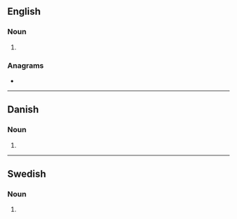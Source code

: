 {{also|Metallers}}
==English==

===Noun===
{{head|en|noun plural form}}

# {{plural of|metaller|lang=en}}

===Anagrams===
* {{anagrams|en|a=aeellmrst|tremellas}}

----

==Danish==

===Noun===
{{head|da|noun form|g=n}}

# {{inflection of|da|metal||indef|gen|p}}

----

==Swedish==

===Noun===
{{head|sv|noun form}}

# {{sv-noun-form-indef-gen-pl|metall}}